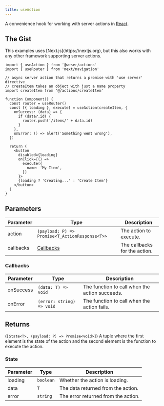 ```yaml
---
title: useAction
---
```


A convenience hook for working with server actions in [React](https://react.dev).

## The Gist

<Callout title="Note">
  This examples uses [Next.js](https://nextjs.org), but this also works with any
  other framework supporting server actions.
</Callout>

```tsx
import { useAction } from '@weser/actions'
import { useRouter } from 'next/navigation'

// async server action that returns a promise with 'use server' directive
// createItem takes an object with just a name property
import createItem from '@/actions/createItem'

function Component() {
  const router = useRouter()
  const [{ loading }, execute] = useAction(createItem, {
    onSuccess: (data) => {
      if (data?.id) {
        router.push('/items/' + data.id)
      }
    },
    onError: () => alert('Something went wrong'),
  })

  return (
    <button
      disabled={loading}
      onClick={() =>
        execute({
          name: 'My Item',
        })
      }>
      {loading ? 'Creating...' : 'Create Item'}
    </button>
  )
}
```

## Parameters

| Parameter | Type                                           | Description                   |
| --------- | ---------------------------------------------- | ----------------------------- |
| action    | `(payload: P) => Promise<T_ActionResponse<T>>` | The action to execute.        |
| callbacks | [Callbacks](#callbacks)                        | The callbacks for the action. |

### Callbacks

| Parameter | Type                      | Description                                    |
| --------- | ------------------------- | ---------------------------------------------- |
| onSuccess | `(data: T) => void`       | The function to call when the action succeeds. |
| onError   | `(error: string) => void` | The function to call when the action fails.    |

## Returns

(`[State<T>, (payload: P) => Promise<void>]`) A tuple where the first element is the state of the action and the second element is the function to execute the action.

### State

| Parameter | Type      | Description                         |
| --------- | --------- | ----------------------------------- |
| loading   | `boolean` | Whether the action is loading.      |
| data      | `T`       | The data returned from the action.  |
| error     | `string`  | The error returned from the action. |
